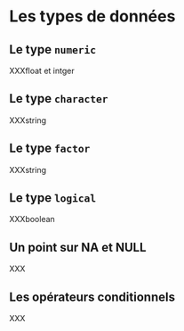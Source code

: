 # Les types de données {#dataType1}

## Le type `numeric`

XXXfloat et intger

## Le type `character`

XXXstring

## Le type `factor`

XXXstring

## Le type `logical`

XXXboolean

## Un point sur NA et NULL

XXX

## Les opérateurs conditionnels

XXX
